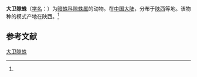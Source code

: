 {{Speciesbox
| name = 大卫隙蛛
| status = 
| status_system = 
| image = 
| genus = Coelotes
| species = davidi
| authority = (Schenkel, 1963)<ref name='id14070'>{{cite web| url =http://www.bioinfo.cn/db05/BjdwSpecies.php?action=view&id=14070| title =大卫隙蛛| work =《中国动物物种编目数据库》| publisher =中国科学院微生物研究所| author =中国科学院动物研究所| accessdate =2009-04-28| deadurl =yes| archiveurl =https://web.archive.org/web/20131203122335/http://www.bioinfo.cn/db05/BjdwSpecies.php?action=view| archivedate =2013-12-03}}</ref>
}}

'''大卫隙蛛'''（[[学名|学名]]：{{lang|la|''Coelotes davidi''}}）为[[暗蛛科|暗蛛科]][[隙蛛属|隙蛛属]]的动物。在[[中国大陆|中国大陆]]，分布于[[陕西|陕西]]等地。该物种的模式产地在陕西。<ref name='id14070'/>

== 参考文献 ==
{{reflist}}

{{Wikispecies|Coelotes davidi}}

[[Category:隙蛛属|大卫隙蛛]]


{{蜘蛛小作品}}